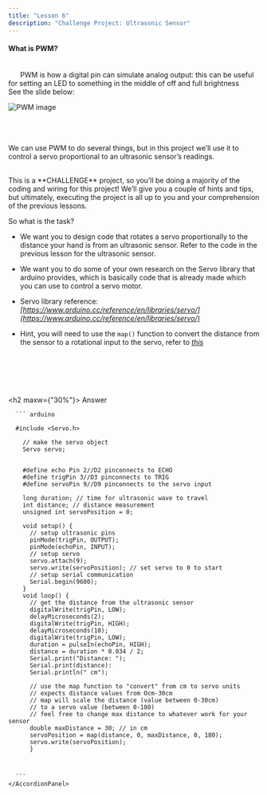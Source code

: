 ```yaml
---
title: "Lesson 6"
description: "Challenge Project: Ultrasonic Sensor"
---
```




#### What is PWM? 
<br/>
&nbsp;&nbsp;&nbsp;&nbsp;&nbsp;&nbsp;PWM is how a digital pin can simulate analog output: this can be useful for setting an LED to something in the middle of off and full brightness<br/>
See the slide below:

![PWM image](../images/PWMExplain.png)

<br/><br/>  
We can use PWM to do several things, but in this project we’ll use it to control a servo proportional to an ultrasonic sensor’s readings. 

<br/>
This is a **CHALLENGE** project, so you’ll be doing a majority of the coding and wiring for this project! We’ll give you a couple of hints and tips, but ultimately, executing the project is all up to you and your comprehension of the previous lessons. 

So what is the task?
  - We want you to design code that rotates a servo proportionally to the distance your hand is from an ultrasonic sensor. Refer to the code in the previous lesson for the ultrasonic sensor. 

  - We want you to do some of your own research on the Servo library that arduino provides, which is basically code that is already made which you can use to control a servo motor. 

  - Servo library reference: *[https://www.arduino.cc/reference/en/libraries/servo/](https://www.arduino.cc/reference/en/libraries/servo/)*

  - Hint, you will need to use the `map()` function to convert the distance from the sensor to a rotational input to the servo, refer to *[this](https://www.arduino.cc/reference/en/language/functions/math/map/)*


<br/><br/><br/><br/><br/>
<Accordion  allowMultiple >
  <AccordionItem >
    <h2 maxw={"30%"}>
      <AccordionButton>
          Answer
        <AccordionIcon />
      </AccordionButton>
    </h2>
    <AccordionPanel pb={4}>

      ``` arduino

      #include <Servo.h>

        // make the servo object 
        Servo servo;


        #define echo Pin 2//D2 pinconnects to ECHO
        #define trigPin 3//D3 pinconnects to TRIG
        #define servoPin 9//D9 pinconnects to the servo input

        long duration; // time for ultrasonic wave to travel 
        int distance; // distance measurement
        unsigned int servoPosition = 0;

        void setup() {
          // setup ultrasonic pins 
          pinMode(trigPin, OUTPUT); 
          pinMode(echoPin, INPUT); 
          // setup servo
          servo.attach(9);
          servo.write(servoPosition); // set servo to 0 to start
          // setup serial communication 
          Serial.begin(9600);
        }
        void loop() {
          // get the distance from the ultrasonic sensor
          digitalWrite(trigPin, LOW); 
          delayMicroseconds(2);
          digitalWrite(trigPin, HIGH); 
          delayMicroseconds(10);
          digitalWrite(trigPin, LOW); 
          duration = pulseIn(echoPin, HIGH);
          distance = duration * 0.034 / 2; 
          Serial.print("Distance: "); 
          Serial.print(distance): 
          Serial.println(" cm");

          // use the map function to "convert" from cm to servo units 
          // expects distance values from Ocm-30cm
          // map will scale the distance (value between 0-30cm)
          // to a servo value (between 0-180)
          // feel free to change max distance to whatever work for your sensor 
          double maxDistance = 30; // in cm
          servoPosition = map(distance, 0, maxDistance, 0, 180); 
          servo.write(servoPosition);
          }


      
      ```
    </AccordionPanel>
  </AccordionItem>


</Accordion>